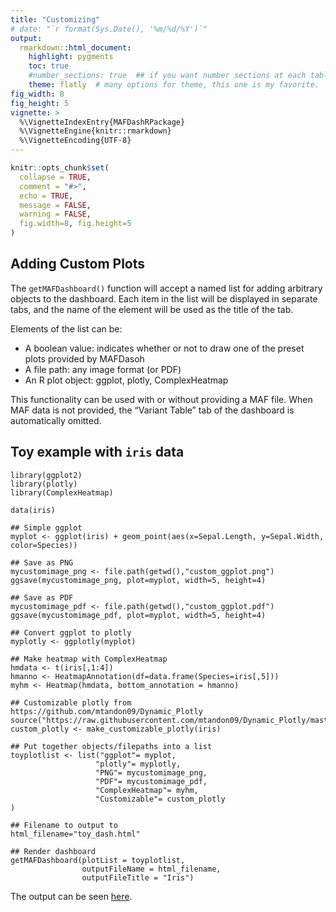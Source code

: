 ```yaml
---
title: "Customizing"
# date: "`r format(Sys.Date(), '%m/%d/%Y')`"
output: 
  rmarkdown::html_document:
    highlight: pygments
    toc: true
    #number_sections: true  ## if you want number sections at each table header
    theme: flatly  # many options for theme, this one is my favorite.
fig_width: 8 
fig_height: 5 
vignette: >
  %\VignetteIndexEntry{MAFDashRPackage}
  %\VignetteEngine{knitr::rmarkdown}
  %\VignetteEncoding{UTF-8}
---
```


```r
knitr::opts_chunk$set(
  collapse = TRUE,
  comment = "#>",
  echo = TRUE,
  message = FALSE,
  warning = FALSE,
  fig.width=8, fig.height=5
)
```

## Adding Custom Plots
The `getMAFDashboard()` function will accept a named list for adding arbitrary objects to the dashboard.  Each item in the list will be displayed in separate tabs, and the name of the element will be used as the title of the tab.

Elements of the list can be:

- A boolean value: indicates whether or not to draw one of the preset plots provided by MAFDasoh
- A file path: any image format (or PDF)
- An R plot object: ggplot, plotly, ComplexHeatmap

This functionality can be used with or without providing a MAF file.  When MAF data is not provided, the "Variant Table" tab of the dashboard is automatically omitted.

## Toy example with `iris` data
```
library(ggplot2)
library(plotly)
library(ComplexHeatmap)

data(iris)

## Simple ggplot
myplot <- ggplot(iris) + geom_point(aes(x=Sepal.Length, y=Sepal.Width, color=Species))

## Save as PNG
mycustomimage_png <- file.path(getwd(),"custom_ggplot.png")
ggsave(mycustomimage_png, plot=myplot, width=5, height=4)

## Save as PDF
mycustomimage_pdf <- file.path(getwd(),"custom_ggplot.pdf")
ggsave(mycustomimage_pdf, plot=myplot, width=5, height=4)

## Convert ggplot to plotly
myplotly <- ggplotly(myplot)

## Make heatmap with ComplexHeatmap
hmdata <- t(iris[,1:4])
hmanno <- HeatmapAnnotation(df=data.frame(Species=iris[,5]))
myhm <- Heatmap(hmdata, bottom_annotation = hmanno)

## Customizable plotly from https://github.com/mtandon09/Dynamic_Plotly
source("https://raw.githubusercontent.com/mtandon09/Dynamic_Plotly/master/make_cutomizable_plotly.R")
custom_plotly <- make_customizable_plotly(iris)

## Put together objects/filepaths into a list
toyplotlist <- list("ggplot"= myplot,
                   "plotly"= myplotly,
                   "PNG"= mycustomimage_png,
                   "PDF"= mycustomimage_pdf,
                   "ComplexHeatmap"= myhm,
                   "Customizable"= custom_plotly
)

## Filename to output to
html_filename="toy_dash.html"

## Render dashboard
getMAFDashboard(plotList = toyplotlist,
                outputFileName = html_filename,
                outputFileTitle = "Iris")
```

The output can be seen [here](https://mtandon09.github.io/MAFDashRPackage/examples/LAML.mafdash.html).

